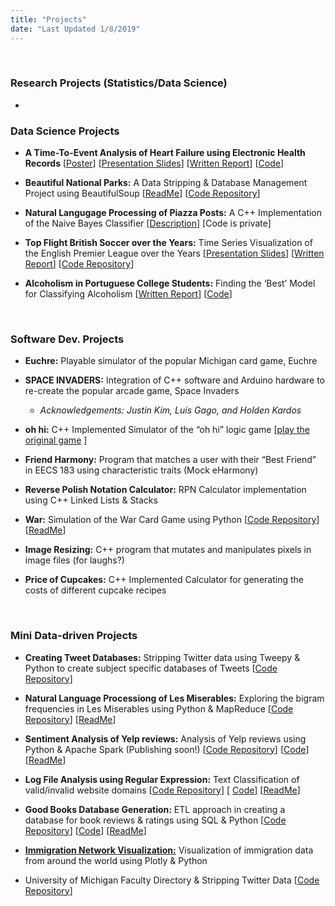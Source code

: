 ```yaml
---
title: "Projects"
date: "Last Updated 1/8/2019"
---
```


&nbsp;
&nbsp;
&nbsp;
&nbsp;
&nbsp;
&nbsp;
&nbsp;
&nbsp;

### Research Projects (Statistics/Data Science)

- 

### Data Science Projects

- **A Time-To-Event Analysis of Heart Failure using Electronic Health Records** [[Poster](https://github.com/tahmeed14/survival-analysis-heart-failure-EHR/blob/master/symposium_poster.pdf)]  [[Presentation Slides](https://github.com/tahmeed14/survival-analysis-heart-failure-EHR/blob/master/appliedstats_presentation.pdf)]  [[Written Report](https://github.com/tahmeed14/survival-analysis-heart-failure-EHR/blob/master/appliedstats_written_report.pdf)]  [[Code](https://github.com/tahmeed14/survival-analysis-heart-failure-EHR/blob/master/heartfailure_EHR_code.R)]


- **Beautiful National Parks:** A Data Stripping & Database Management Project using BeautifulSoup [[ReadMe](https://github.com/tahmeed14/Beautiful-National-Parks-A-Data-Stripping-Project/blob/master/206_FINAL_README.pdf)]  [[Code Repository](https://github.com/tahmeed14/Beautiful-National-Parks-A-Data-Stripping-Project)]


- **Natural Langugage Processing of Piazza Posts:** A C++ Implementation of the Naive Bayes Classifier [[Description]()]  [Code is private]


- **Top Flight British Soccer over the Years:** Time Series Visualization of the English Premier League over the Years [[Presentation Slides](https://github.com/tahmeed14/time-series-viz-english-premier-league/blob/master/presentation_slides_Tureen.pdf)]  [[Written Report](https://github.com/tahmeed14/time-series-viz-english-premier-league/blob/master/visualization_report.pdf)]  [[Code Repository](https://github.com/tahmeed14/time-series-viz-english-premier-league)]


- **Alcoholism in Portuguese College Students:** Finding the 'Best' Model for Classifying Alcoholism [[Written Report](https://github.com/tahmeed14/classification-models-for-alcoholism/blob/master/alcoholism_classification/written_report.pdf)]  [[Code](https://github.com/tahmeed14/classification-models-for-alcoholism/blob/master/alcoholism_classification/alcoholism_code_tureenkearnszheng.R)]


&nbsp;
&nbsp;
&nbsp;
&nbsp;
&nbsp;
&nbsp;
&nbsp;
&nbsp;

  
### Software Dev. Projects

- **Euchre:** Playable simulator of the popular Michigan card game, Euchre

- **SPACE INVADERS:** Integration of C++ software and Arduino hardware to re-create the popular arcade game, Space Invaders
    - *Acknowledgements: Justin Kim, Luis Gago, and Holden Kardos*
    
    

- **oh hi:** C++ Implemented Simulator of the "oh hi" logic game [[play the original game](http://0hh1.com/) ]

- **Friend Harmony:** Program that matches a user with their "Best Friend" in EECS 183 using characteristic traits (Mock eHarmony)

- **Reverse Polish Notation Calculator:** RPN Calculator implementation using C++ Linked Lists & Stacks

- **War:** Simulation of the War Card Game using Python [[Code Repository](https://github.com/tahmeed14/war-card-game/blob/master/206W17-project1-readme.txt)] [[ReadMe](https://github.com/tahmeed14/war-card-game/blob/master/206W17-project1-readme.txt)]

- **Image Resizing:** C++ program that mutates and manipulates pixels in image files (for laughs?)

- **Price of Cupcakes:** C++ Implemented Calculator for generating the costs of different cupcake recipes 

&nbsp;
&nbsp;
&nbsp;
&nbsp;
&nbsp;
&nbsp;
&nbsp;
&nbsp;


### Mini Data-driven Projects


- **Creating Tweet Databases:** Stripping Twitter data using Tweepy & Python to create subject specific databases of Tweets [[Code Repository](https://github.com/tahmeed14/Twitter-Data-and_Databases)]

- **Natural Language Processiong of Les Miserables:** Exploring the bigram frequencies in Les Miserables using Python & MapReduce  [[Code Repository](https://github.com/tahmeed14/nlp-of-les-miserables)]  [[ReadMe](https://github.com/tahmeed14/nlp-of-les-miserables/blob/master/ReadMe-nlp-bigrams-tureen.pdf)]

- **Sentiment Analysis of Yelp reviews:** Analysis of Yelp reviews using Python & Apache Spark  (Publishing soon!) [[Code Repository](https://github.com/tahmeed14/goodreads-datbases-sql-etl)]  [[Code]()]  [[ReadMe]()]


- **Log File Analysis using Regular Expression:** Text Classification of valid/invalid website domains [[Code Repository](https://github.com/tahmeed14/log-file-analysis-regex)]  [ [Code](https://github.com/tahmeed14/log-file-analysis-regex/blob/master/log-analysis-tureen.py)]  [[ReadMe](https://github.com/tahmeed14/log-file-analysis-regex/blob/master/ReadMe-logfile-analysis.pdf)]

- **Good Books Database Generation:** ETL approach in creating a database for book reviews & ratings using SQL & Python [[Code Repository](https://github.com/tahmeed14/goodreads-datbases-sql-etl)]  [[Code](https://github.com/tahmeed14/goodreads-datbases-sql-etl/blob/master/goodreads-query.py)]  [[ReadMe](https://github.com/tahmeed14/goodreads-datbases-sql-etl/blob/master/summary-ReadMe-goodreads.pdf)]

- [**Immigration Network Visualization:**](immigration.html) Visualization of immigration data from around the world using Plotly & Python

- University of Michigan Faculty Directory & Stripping Twitter Data [[Code Repository](https://github.com/tahmeed14/UMSI-and-Twitter-Data-Stripping/blob/master/SI206W17_project2.py)]

